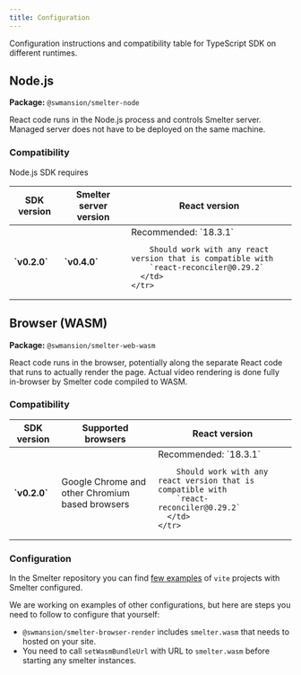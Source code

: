 ```yaml
---
title: Configuration
---
```


Configuration instructions and compatibility table for TypeScript SDK
on different runtimes.

## Node.js

**Package:** `@swmansion/smelter-node`

React code runs in the Node.js process and controls Smelter server.
Managed server does not have to be deployed on the same machine.

### Compatibility

Node.js SDK requires

<table>
  <thead>
    <tr>
      <th>SDK version</th>
      <th>Smelter server version</th>
      <th>React version</th>
    </tr>
  </thead>
  <tbody>
    <tr>
      <td><strong>`v0.2.0`</strong></td>
      <td><strong>`v0.4.0`</strong></td>
      <td>
        Recommended: `18.3.1`

        Should work with any react version that is compatible with
        `react-reconciler@0.29.2`
      </td>
    </tr>
  </tbody>
</table>

## Browser (WASM)

**Package:** `@swmansion/smelter-web-wasm`

React code runs in the browser, potentially along the separate React
code that runs to actually render the page. Actual video rendering
is done fully in-browser by Smelter code compiled to WASM.

### Compatibility

<table>
  <thead>
    <tr>
      <th>SDK version</th>
      <th>Supported browsers</th>
      <th>React version</th>
    </tr>
  </thead>
  <tbody>
    <tr>
      <td><strong>`v0.2.0`</strong></td>
      <td>
        Google Chrome and other Chromium based browsers
      </td>
      <td>
        Recommended: `18.3.1`

        Should work with any react version that is compatible with
        `react-reconciler@0.29.2`
      </td>
    </tr>
  </tbody>
</table>


### Configuration

In the Smelter repository you can find [few examples](https://github.com/software-mansion/smelter/tree/master/demos)
of `vite` projects with Smelter configured.

We are working on examples of other configurations, but here are steps you need to follow
to configure that yourself:
- `@swmansion/smelter-browser-render` includes `smelter.wasm` that needs to hosted on your site.
- You need to call `setWasmBundleUrl` with URL to `smelter.wasm` before starting any smelter instances.


